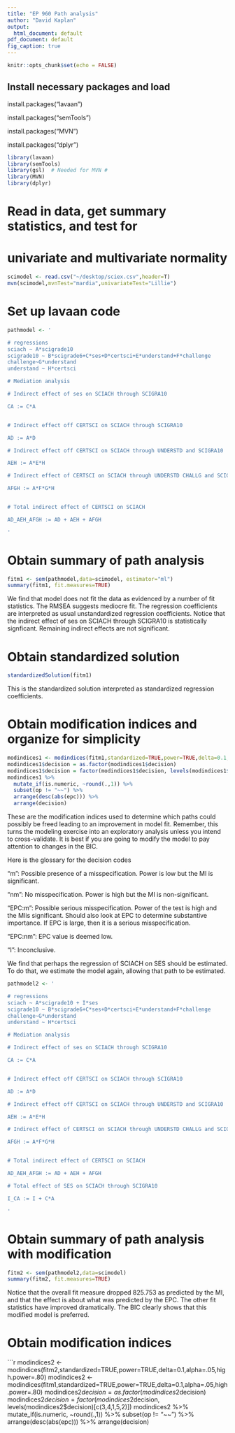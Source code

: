 ```yaml
---
title: "EP 960 Path analysis"
author: "David Kaplan"
output:
  html_document: default
pdf_document: default
fig_caption: true
---
```

  
```r
knitr::opts_chunk$set(echo = FALSE)
```

## Install necessary packages and load

install.packages("lavaan")

install.packages("semTools")

install.packages("MVN")

install.packages("dplyr")


```r
library(lavaan)
library(semTools)
library(gsl)  # Needed for MVN #
library(MVN)
library(dplyr)
```
# Read in data, get summary statistics, and test for
# univariate and multivariate normality
```r
scimodel <- read.csv("~/desktop/sciex.csv",header=T)
mvn(scimodel,mvnTest="mardia",univariateTest="Lillie")
```

# Set up lavaan code
```r
pathmodel <- ' 

# regressions
sciach ~ A*scigrade10
scigrade10 ~ B*scigrade6+C*ses+D*certsci+E*understand+F*challenge
challenge~G*understand
understand ~ H*certsci

# Mediation analysis

# Indirect effect of ses on SCIACH through SCIGRA10

CA := C*A


# Indirect effect off CERTSCI on SCIACH through SCIGRA10

AD := A*D

# Indirect effect off CERTSCI on SCIACH through UNDERSTD and SCIGRA10

AEH := A*E*H

# Indirect effect of CERTSCI on SCIACH through UNDERSTD CHALLG and SCIGRA10

AFGH := A*F*G*H


# Total indirect effect of CERTSCI on SCIACH

AD_AEH_AFGH := AD + AEH + AFGH

'

```

# Obtain summary of path analysis
```r
fitm1 <- sem(pathmodel,data=scimodel, estimator="ml")
summary(fitm1, fit.measures=TRUE)
```
We find that model does not fit the data as evidenced by a number of fit statistics.  The RMSEA suggests mediocre fit.  The regression coefficients are interpreted as usual unstandardized regression coefficients.  Notice that the indirect effect of ses on SCIACH through SCIGRA10 is statistically signficant.  Remaining indirect effects are not significant.

# Obtain standardized solution
```r
standardizedSolution(fitm1)
```

This is the standardized solution interpreted as standardized regression coefficients.

# Obtain modification indices and organize for simplicity
```r
modindices1 <- modindices(fitm1,standardized=TRUE,power=TRUE,delta=0.1,alpha=.05,high.power=.80)
modindices1$decision = as.factor(modindices1$decision)
modindices1$decision = factor(modindices1$decision, levels(modindices1$decision)[c(3,4,1,5,2)])
modindices1 %>%
  mutate_if(is.numeric, ~round(.,1)) %>%
  subset(op != "~~") %>%
  arrange(desc(abs(epc))) %>%
  arrange(decision)
```

These are the modification indices used to determine which paths could possibly be freed leading to an improvement in model fit.  Remember, this turns the modeling exercise into an exploratory analysis unless you intend to cross-validate.  It is best if you are going to modify the model to pay attention to changes in the BIC. 

Here is the glossary for the decision codes

“m”:		Possible presence of a misspecification.  Power is low but the MI is 
		significant.

“nm”:		No misspecification.  Power is high but the MI is non-significant.

“EPC:m”:	Possible serious misspecification.  Power of the test is high and the MIis significant.  Should also look at EPC to determine substantive 			importance.   If EPC is large, then it is a serious misspecification.

“EPC:nm”:	EPC value is deemed low.

“I”:		Inconclusive.

We find that perhaps the regression of SCIACH on SES should be estimated. To do that, we estimate the model again, allowing that path to be estimated.

```r
pathmodel2 <- ' 

# regressions
sciach ~ A*scigrade10 + I*ses
scigrade10 ~ B*scigrade6+C*ses+D*certsci+E*understand+F*challenge
challenge~G*understand
understand ~ H*certsci

# Mediation analysis

# Indirect effect of ses on SCIACH through SCIGRA10

CA := C*A


# Indirect effect off CERTSCI on SCIACH through SCIGRA10

AD := A*D

# Indirect effect off CERTSCI on SCIACH through UNDERSTD and SCIGRA10

AEH := A*E*H

# Indirect effect of CERTSCI on SCIACH through UNDERSTD CHALLG and SCIGRA10

AFGH := A*F*G*H


# Total indirect effect of CERTSCI on SCIACH

AD_AEH_AFGH := AD + AEH + AFGH

# Total effect of SES on SCIACH through SCIGRA10

I_CA := I + C*A

'
```

# Obtain summary of path analysis with modification

```r
fitm2 <- sem(pathmodel2,data=scimodel)
summary(fitm2, fit.measures=TRUE)
```

Notice that the overall fit measure dropped 825.753 as predicted by the MI, and that the effect is about what was predicted by the EPC.  The other fit statistics have improved dramatically.  The BIC clearly shows that this modified model is preferred. 

# Obtain modification indices
```r
modindices2 <- modindices(fitm2,standardized=TRUE,power=TRUE,delta=0.1,alpha=.05,high.power=.80)
modindices2 <- modindices(fitm1,standardized=TRUE,power=TRUE,delta=0.1,alpha=.05,high.power=.80)
modindices2$decision = as.factor(modindices2$decision)
modindices2$decision = factor(modindices2$decision, levels(modindices2$decision)[c(3,4,1,5,2)])
modindices2 %>%
  mutate_if(is.numeric, ~round(.,1)) %>%
  subset(op != "~~") %>%
  arrange(desc(abs(epc))) %>%
  arrange(decision)
